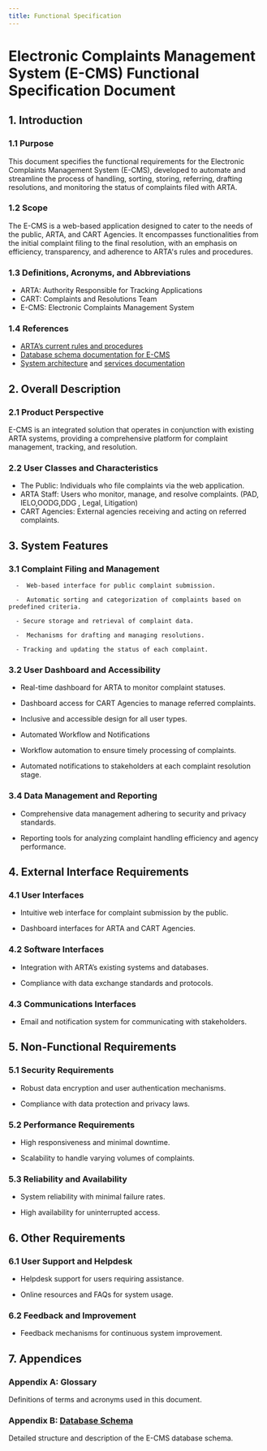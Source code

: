 ```yaml
---
title: Functional Specification
---
```


# Electronic Complaints Management System (E-CMS) Functional Specification Document

## 1. Introduction

### 1.1 Purpose

This document specifies the functional requirements for the Electronic Complaints Management System (E-CMS), developed to automate and streamline the process of handling, sorting, storing, referring, drafting resolutions, and monitoring the status of complaints filed with ARTA.

### 1.2 Scope

The E-CMS is a web-based application designed to cater to the needs of the public, ARTA, and CART Agencies. It encompasses functionalities from the initial complaint filing to the final resolution, with an emphasis on efficiency, transparency, and adherence to ARTA's rules and procedures.

### 1.3 Definitions, Acronyms, and Abbreviations

- ARTA: Authority Responsible for Tracking Applications
- CART: Complaints and Resolutions Team
- E-CMS: Electronic Complaints Management System

### 1.4 References

- [ARTA’s current rules and procedures](/processes/issue-timeframe-resolution)
- [Database schema documentation for E-CMS](/infrastructure/db-schema)
- [System architecture](/infrastructure/index#architecture-diagram) and [services documentation](/services/index)

## 2. Overall Description

### 2.1 Product Perspective

E-CMS is an integrated solution that operates in conjunction with existing ARTA systems, providing a comprehensive platform for complaint management, tracking, and resolution.

### 2.2 User Classes and Characteristics

- The Public: Individuals who file complaints via the web application.
- ARTA Staff: Users who monitor, manage, and resolve complaints. (PAD, IELO,OODG,DDG , Legal, Litigation)
- CART Agencies: External agencies receiving and acting on referred complaints.

## 3. System Features

### 3.1 Complaint Filing and Management

      -  Web-based interface for public complaint submission.

      -  Automatic sorting and categorization of complaints based on predefined criteria.

      - Secure storage and retrieval of complaint data.

      -  Mechanisms for drafting and managing resolutions.

      - Tracking and updating the status of each complaint.

### 3.2 User Dashboard and Accessibility

-  Real-time dashboard for ARTA to monitor complaint statuses.

-  Dashboard access for CART Agencies to manage referred complaints.

-  Inclusive and accessible design for all user types.

-  Automated Workflow and Notifications

-  Workflow automation to ensure timely processing of complaints.

-  Automated notifications to stakeholders at each complaint resolution stage.

### 3.4 Data Management and Reporting

-  Comprehensive data management adhering to security and privacy standards.

-  Reporting tools for analyzing complaint handling efficiency and agency performance.

## 4. External Interface Requirements

### 4.1 User Interfaces

-  Intuitive web interface for complaint submission by the public.

-  Dashboard interfaces for ARTA and CART Agencies.

### 4.2 Software Interfaces

-  Integration with ARTA’s existing systems and databases.

- Compliance with data exchange standards and protocols.

### 4.3 Communications Interfaces

- Email and notification system for communicating with stakeholders.

## 5. Non-Functional Requirements

### 5.1 Security Requirements

- Robust data encryption and user authentication mechanisms.

- Compliance with data protection and privacy laws.

### 5.2 Performance Requirements

- High responsiveness and minimal downtime.

- Scalability to handle varying volumes of complaints.

### 5.3 Reliability and Availability

- System reliability with minimal failure rates.

- High availability for uninterrupted access.

## 6. Other Requirements

### 6.1 User Support and Helpdesk

-  Helpdesk support for users requiring assistance.

-  Online resources and FAQs for system usage.

### 6.2 Feedback and Improvement

-  Feedback mechanisms for continuous system improvement.

## 7. Appendices

### Appendix A: Glossary
Definitions of terms and acronyms used in this document.

### Appendix B: [Database Schema](/infrastructure/db-schema)
Detailed structure and description of the E-CMS database schema.